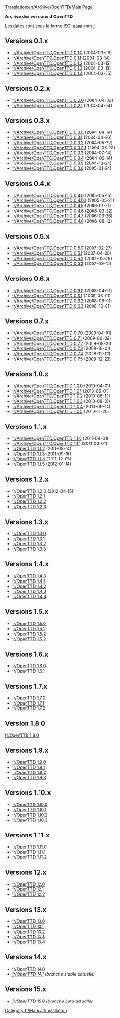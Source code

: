 [[Translation:en/Archive/OpenTTD/Main Page]]

{{fr/Courant}}
{{fr/note| Tant qu'OpenTTD demeurera en développement, cette section restera un événement en cours.}}
'''Archive des versions d'OpenTTD'''

Les dates sont sous la forme ISO: aaaa-mm-jj

==Versions 0.1.x==
*[[fr/Archive/OpenTTD/OpenTTD 0.1.0]] (2004-03-06)
*[[fr/Archive/OpenTTD/OpenTTD 0.1.1]] (2004-03-14)
*[[fr/Archive/OpenTTD/OpenTTD 0.1.2]] (2004-03-15)
*[[fr/Archive/OpenTTD/OpenTTD 0.1.3]] (2004-03-18)
*[[fr/Archive/OpenTTD/OpenTTD 0.1.4]] (2004-03-25)

==Versions 0.2.x==
*[[fr/Archive/OpenTTD/OpenTTD 0.2.0]] (2004-04-03)
*[[fr/Archive/OpenTTD/OpenTTD 0.2.1]] (2004-04-04)

==Versions 0.3.x==
*[[fr/Archive/OpenTTD/OpenTTD 0.3.0]] (2004-04-14)
*[[fr/Archive/OpenTTD/OpenTTD 0.3.1]] (2004-04-26)
*[[fr/Archive/OpenTTD/OpenTTD 0.3.2]] (2004-05-22)
*[[fr/Archive/OpenTTD/OpenTTD 0.3.2.1]] (2004-05-23)
*[[fr/Archive/OpenTTD/OpenTTD 0.3.3]] (2004-07-14)
*[[fr/Archive/OpenTTD/OpenTTD 0.3.4]] (2004-09-14)
*[[fr/Archive/OpenTTD/OpenTTD 0.3.5]] (2004-12-24)
*[[fr/Archive/OpenTTD/OpenTTD 0.3.6]] (2005-01-24)

==Versions 0.4.x==
*[[fr/Archive/OpenTTD/OpenTTD 0.4.0]] (2005-05-15)
*[[fr/Archive/OpenTTD/OpenTTD 0.4.0.1]] (2005-05-21)
*[[fr/Archive/OpenTTD/OpenTTD 0.4.5]] (2006-01-31)
*[[fr/Archive/OpenTTD/OpenTTD 0.4.6]] (2006-03-22)
*[[fr/Archive/OpenTTD/OpenTTD 0.4.7]] (2006-03-26)
*[[fr/Archive/OpenTTD/OpenTTD 0.4.8]] (2006-08-12)

==Versions 0.5.x==
*[[fr/Archive/OpenTTD/OpenTTD 0.5.0]] (2007-02-27)
*[[fr/Archive/OpenTTD/OpenTTD 0.5.1]] (2007-04-20)
*[[fr/Archive/OpenTTD/OpenTTD 0.5.2]] (2007-05-29)
*[[fr/Archive/OpenTTD/OpenTTD 0.5.3]] (2007-09-15)

==Versions 0.6.x==
*[[fr/Archive/OpenTTD/OpenTTD 0.6.0]] (2008-04-01)
*[[fr/Archive/OpenTTD/OpenTTD 0.6.1]] (2008-06-01)
*[[fr/Archive/OpenTTD/OpenTTD 0.6.2]] (2008-08-01)
*[[fr/Archive/OpenTTD/OpenTTD 0.6.3]] (2008-10-01)

==Versions 0.7.x==
*[[fr/Archive/OpenTTD/OpenTTD 0.7.0]] (2009-04-01)
*[[fr/Archive/OpenTTD/OpenTTD 0.7.1]] (2009-06-09)
*[[fr/Archive/OpenTTD/OpenTTD 0.7.2]] (2009-08-01)
*[[fr/Archive/OpenTTD/OpenTTD 0.7.3]] (2009-10-01)
*[[fr/Archive/OpenTTD/OpenTTD 0.7.4]] (2009-12-01)
*[[fr/Archive/OpenTTD/OpenTTD 0.7.5]] (2009-12-23)

==Versions 1.0.x==
*[[fr/Archive/OpenTTD/OpenTTD 1.0.0]] (2010-04-01)
*[[fr/Archive/OpenTTD/OpenTTD 1.0.1]] (2010-05-01)
*[[fr/Archive/OpenTTD/OpenTTD 1.0.2]] (2010-06-19)
*[[fr/Archive/OpenTTD/OpenTTD 1.0.3]] (2010-08-01)
*[[fr/Archive/OpenTTD/OpenTTD 1.0.4]] (2010-09-14)
*[[fr/Archive/OpenTTD/OpenTTD 1.0.5]] (2010-11-20)

==Versions 1.1.x==
*[[fr/Archive/OpenTTD/OpenTTD 1.1.0]] (2011-04-01)
*[[fr/Archive/OpenTTD/OpenTTD 1.1.1]] (2011-06-01)
*[[fr/OpenTTD 1.1.2]] (2011-08-14)
*[[fr/OpenTTD 1.1.3]] (2011-09-16)
*[[fr/OpenTTD 1.1.4]] (2011-12-05)
*[[fr/OpenTTD 1.1.5]] (2012-01-14)

==Versions 1.2.x==
*[[fr/OpenTTD 1.2.0]] (2012-04-15)
*[[fr/OpenTTD 1.2.1]]
*[[fr/OpenTTD 1.2.2]]
*[[fr/OpenTTD 1.2.3]]

==Versions 1.3.x==
*[[fr/OpenTTD 1.3.0]]
*[[fr/OpenTTD 1.3.1]]
*[[fr/OpenTTD 1.3.2]]
*[[fr/OpenTTD 1.3.3]]

==Versions 1.4.x==
*[[fr/OpenTTD 1.4.0]]
*[[fr/OpenTTD 1.4.1]]
*[[fr/OpenTTD 1.4.2]]
*[[fr/OpenTTD 1.4.3]]
*[[fr/OpenTTD 1.4.4]]

==Versions 1.5.x==
*[[fr/OpenTTD 1.5.0]]
*[[fr/OpenTTD 1.5.1]]
*[[fr/OpenTTD 1.5.2]]
*[[fr/OpenTTD 1.5.3]]

==Versions 1.6.x==
*[[fr/OpenTTD 1.6.0]]
*[[fr/OpenTTD 1.6.1]]

==Versions 1.7.x==
*[[fr/OpenTTD 1.7.0]]
*[[fr/OpenTTD 1.7.1]]
*[[fr/OpenTTD 1.7.2]]

==Version 1.8.0==
[[fr/OpenTTD 1.8.0]]

==Versions 1.9.x==
*[[fr/OpenTTD 1.9.0]]
*[[fr/OpenTTD 1.9.1]]
*[[fr/OpenTTD 1.9.2]]
*[[fr/OpenTTD 1.9.3]]

==Versions 1.10.x==
*[[fr/OpenTTD 1.10.0]]
*[[fr/OpenTTD 1.10.1]]
*[[fr/OpenTTD 1.10.2]]
*[[fr/OpenTTD 1.10.3]]

==Versions 1.11.x==
*[[fr/OpenTTD 1.11.0]]
*[[fr/OpenTTD 1.11.1]]
*[[fr/OpenTTD 1.11.2]]

==Versions 12.x==
*[[fr/OpenTTD 12.0]]
*[[fr/OpenTTD 12.1]]
*[[fr/OpenTTD 12.2]]

==Versions 13.x==
*[[fr/OpenTTD 13.0]]
*[[fr/OpenTTD 13.1]]
*[[fr/OpenTTD 13.2]]
*[[fr/OpenTTD 13.3]]
*[[fr/OpenTTD 13.4]]

==Versions 14.x==
*[[fr/OpenTTD 14.0]]
*''[[fr/OpenTTD 14.1]] (branche stable actuelle)''

==Versions 15.x==
*''[[fr/OpenTTD 15.0]] (branche beta actuelle)''


[[Category:fr/Manual/Installation]]